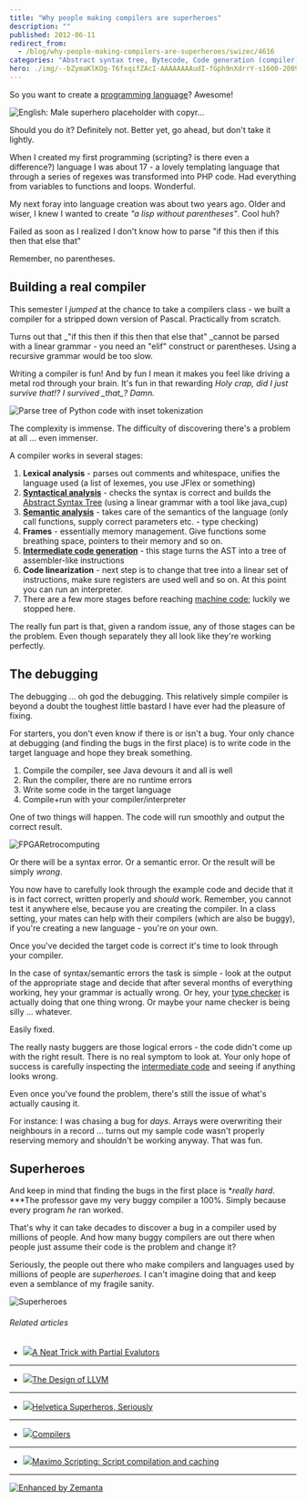 ```yaml
---
title: "Why people making compilers are superheroes"
description: ""
published: 2012-06-11
redirect_from:
  - /blog/why-people-making-compilers-are-superheroes/swizec/4616
categories: "Abstract syntax tree, Bytecode, Code generation (compiler), Compiler, Machine code, Parsing, Programming language, Type system, Uncategorized"
hero: ./img/--bZymaKlKOg-T6fxqifZAcI-AAAAAAAAudI-fGph9nXdrrY-s1600-20090528_Marvel_Superheroes-742088.jpg
---
```


So you want to create a [programming language](http://en.wikipedia.org/wiki/Programming_language "Programming language")? Awesome!

![English: Male superhero placeholder with copyr...](http://upload.wikimedia.org/wikipedia/commons/thumb/c/cd/Placeholder_male_superhero_c.png/300px-Placeholder_male_superhero_c.png "English: Male superhero placeholder with copyr...")

Should you do it? Definitely not. Better yet, go ahead, but don't take it lightly.

When I created my first programming (scripting? is there even a difference?) language I was about 17 - a lovely templating language that through a series of regexes was transformed into PHP code. Had everything from variables to functions and loops. Wonderful.

My next foray into language creation was about two years ago. Older and wiser, I knew I wanted to create _"a lisp without parentheses"_. Cool huh?

Failed as soon as I realized I don't know how to parse "if this then if this then that else that"

Remember, no parentheses.

## Building a real compiler

This semester I _jumped_ at the chance to take a compilers class - we built a compiler for a stripped down version of Pascal. Practically from scratch.

Turns out that \_"if this then if this then that else that" \_cannot be parsed with a linear grammar - you need an "elif" construct or parentheses. Using a recursive grammar would be too slow.

Writing a compiler is fun! And by fun I mean it makes you feel like driving a metal rod through your brain. It's fun in that rewarding _Holy crap, did I just survive that!? I survived \_that\_? Damn._

![Parse tree of Python code with inset tokenization](http://upload.wikimedia.org/wikipedia/en/thumb/a/ac/Python_add5_parse.png/300px-Python_add5_parse.png "Parse tree of Python code with inset tokenization")

The complexity is immense. The difficulty of discovering there's a problem at all ... even immenser.

A compiler works in several stages:

1.  **Lexical analysis** - parses out comments and whitespace, unifies the language used (a list of lexemes, you use JFlex or something)
2.  **[Syntactical analysis](http://en.wikipedia.org/wiki/Parsing "Parsing")** - checks the syntax is correct and builds the [Abstract Syntax Tree](http://en.wikipedia.org/wiki/Abstract_syntax_tree "Abstract syntax tree") (using a linear grammar with a tool like java_cup)
3.  **[Semantic analysis](http://en.wikipedia.org/wiki/Compiler "Compiler")** - takes care of the semantics of the language (only call functions, supply correct parameters etc. - type checking)
4.  **Frames** - essentially memory management. Give functions some breathing space, pointers to their memory and so on.
5.  **[Intermediate code generation](http://en.wikipedia.org/wiki/Code_generation_%28compiler%29 "Code generation (compiler)")** - this stage turns the AST into a tree of assembler-like instructions
6.  **Code linearization** - next step is to change that tree into a linear set of instructions, make sure registers are used well and so on. At this point you can run an interpreter.
7.  There are a few more stages before reaching [machine code](http://en.wikipedia.org/wiki/Machine_code "Machine code"); luckily we stopped here.

The really fun part is that, given a random issue, any of those stages can be the problem. Even though separately they all look like they're working perfectly.

## The debugging

The debugging ... oh god the debugging. This relatively simple compiler is beyond a doubt the toughest little bastard I have ever had the pleasure of fixing.

For starters, you don't even know if there is or isn't a bug. Your only chance at debugging (and finding the bugs in the first place) is to write code in the target language and hope they break something.

1.  Compile the compiler, see Java devours it and all is well
2.  Run the compiler, there are no runtime errors
3.  Write some code in the target language
4.  Compile+run with your compiler/interpreter

One of two things will happen. The code will run smoothly and output the correct result.

![FPGARetrocomputing](http://upload.wikimedia.org/wikipedia/commons/thumb/c/c9/FPGARetrocomputing.jpg/300px-FPGARetrocomputing.jpg "FPGARetrocomputing")

Or there will be a syntax error. Or a semantic error. Or the result will be simply _wrong_.

You now have to carefully look through the example code and decide that it is in fact correct, written properly and _should_ work. Remember, you cannot test it anywhere else, because you are creating the compiler. In a class setting, your mates can help with their compilers (which are also be buggy), if you're creating a new language - you're on your own.

Once you've decided the target code is correct it's time to look through your compiler.

In the case of syntax/semantic errors the task is simple - look at the output of the appropriate stage and decide that after several months of everything working, hey your grammar is actually wrong. Or hey, your [type checker](http://en.wikipedia.org/wiki/Type_system "Type system") is actually doing that one thing wrong. Or maybe your name checker is being silly ... whatever.

Easily fixed.

The really nasty buggers are those logical errors - the code didn't come up with the right result. There is no real symptom to look at. Your only hope of success is carefully inspecting the [intermediate code](http://en.wikipedia.org/wiki/Bytecode "Bytecode") and seeing if anything looks wrong.

Even once you've found the problem, there's still the issue of what's actually causing it.

For instance: I was chasing a bug for _days_. Arrays were overwriting their neighbours in a record ... turns out my sample code wasn't properly reserving memory and shouldn't be working anyway. That was fun.

## Superheroes

And keep in mind that finding the bugs in the first place is **really hard*. ***The professor gave my very buggy compiler a 100%. Simply because every program _he_ ran worked.

That's why it can take decades to discover a bug in a compiler used by millions of people. And how many buggy compilers are out there when people just assume their code is the problem and change it?

Seriously, the people out there who make compilers and languages used by millions of people are _superheroes._ I can't imagine doing that and keep even a semblance of my fragile sanity.

![Superheroes](./img/--bZymaKlKOg-T6fxqifZAcI-AAAAAAAAudI-fGph9nXdrrY-s1600-20090528_Marvel_Superheroes-742088.jpg "Superheroes")

###### Related articles

- [![](http://i.zemanta.com/noimg_09_80_80.jpg)](http://scientopia.org/blogs/goodmath/2012/06/10/a-neat-trick-with-partial-evalutors/)[A Neat Trick with Partial Evalutors](http://scientopia.org/blogs/goodmath/2012/06/10/a-neat-trick-with-partial-evalutors/)

---

- [![](http://i.zemanta.com/91459884_80_80.jpg)](http://www.drdobbs.com/architecture-and-design/240001128)[The Design of LLVM](http://www.drdobbs.com/architecture-and-design/240001128)

---

- [![](http://i.zemanta.com/88904330_80_80.jpg)](http://theindustry.cc/2012/05/14/helvetica-superheros-seriously/)[Helvetica Superheros, Seriously](http://theindustry.cc/2012/05/14/helvetica-superheros-seriously/)

---

- [![](http://i.zemanta.com/noimg_11_80_80.jpg)](http://nearfetching.wordpress.com/2012/04/28/compilers/)[Compilers](http://nearfetching.wordpress.com/2012/04/28/compilers/)

---

- [![](http://i.zemanta.com/noimg_10_80_80.jpg)](https://www.ibm.com/developerworks/mydeveloperworks/blogs/a9ba1efe-b731-4317-9724-a181d6155e3a/entry/maximo_scripting_script_compilation_and_caching1)[Maximo Scripting: Script compilation and caching](https://www.ibm.com/developerworks/mydeveloperworks/blogs/a9ba1efe-b731-4317-9724-a181d6155e3a/entry/maximo_scripting_script_compilation_and_caching1)

---

[![Enhanced by Zemanta](http://img.zemanta.com/zemified_e.png?x-id=ceb2ae57-e933-4cb7-9d1f-9a630885c8d1)](http://www.zemanta.com/?px "Enhanced by Zemanta")
